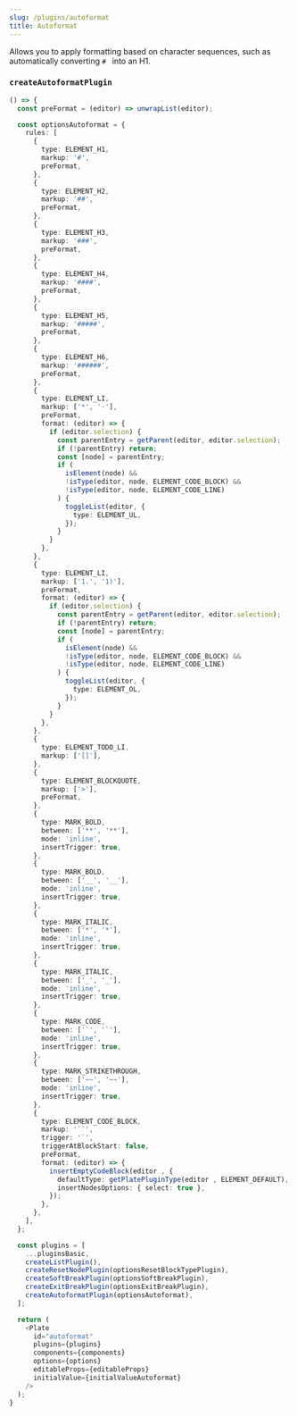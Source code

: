 ```yaml
---
slug: /plugins/autoformat
title: Autoformat
---
```


Allows you to apply formatting based on character sequences, such as automatically converting `# `
into an H1.

### `createAutoformatPlugin`

```ts live
() => {
  const preFormat = (editor) => unwrapList(editor);

  const optionsAutoformat = {
    rules: [
      {
        type: ELEMENT_H1,
        markup: '#',
        preFormat,
      },
      {
        type: ELEMENT_H2,
        markup: '##',
        preFormat,
      },
      {
        type: ELEMENT_H3,
        markup: '###',
        preFormat,
      },
      {
        type: ELEMENT_H4,
        markup: '####',
        preFormat,
      },
      {
        type: ELEMENT_H5,
        markup: '#####',
        preFormat,
      },
      {
        type: ELEMENT_H6,
        markup: '######',
        preFormat,
      },
      {
        type: ELEMENT_LI,
        markup: ['*', '-'],
        preFormat,
        format: (editor) => {
          if (editor.selection) {
            const parentEntry = getParent(editor, editor.selection);
            if (!parentEntry) return;
            const [node] = parentEntry;
            if (
              isElement(node) &&
              !isType(editor, node, ELEMENT_CODE_BLOCK) &&
              !isType(editor, node, ELEMENT_CODE_LINE)
            ) {
              toggleList(editor, {
                type: ELEMENT_UL,
              });
            }
          }
        },
      },
      {
        type: ELEMENT_LI,
        markup: ['1.', '1)'],
        preFormat,
        format: (editor) => {
          if (editor.selection) {
            const parentEntry = getParent(editor, editor.selection);
            if (!parentEntry) return;
            const [node] = parentEntry;
            if (
              isElement(node) &&
              !isType(editor, node, ELEMENT_CODE_BLOCK) &&
              !isType(editor, node, ELEMENT_CODE_LINE)
            ) {
              toggleList(editor, {
                type: ELEMENT_OL,
              });
            }
          }
        },
      },
      {
        type: ELEMENT_TODO_LI,
        markup: ['[]'],
      },
      {
        type: ELEMENT_BLOCKQUOTE,
        markup: ['>'],
        preFormat,
      },
      {
        type: MARK_BOLD,
        between: ['**', '**'],
        mode: 'inline',
        insertTrigger: true,
      },
      {
        type: MARK_BOLD,
        between: ['__', '__'],
        mode: 'inline',
        insertTrigger: true,
      },
      {
        type: MARK_ITALIC,
        between: ['*', '*'],
        mode: 'inline',
        insertTrigger: true,
      },
      {
        type: MARK_ITALIC,
        between: ['_', '_'],
        mode: 'inline',
        insertTrigger: true,
      },
      {
        type: MARK_CODE,
        between: ['`', '`'],
        mode: 'inline',
        insertTrigger: true,
      },
      {
        type: MARK_STRIKETHROUGH,
        between: ['~~', '~~'],
        mode: 'inline',
        insertTrigger: true,
      },
      {
        type: ELEMENT_CODE_BLOCK,
        markup: '``',
        trigger: '`',
        triggerAtBlockStart: false,
        preFormat,
        format: (editor) => {
          insertEmptyCodeBlock(editor , {
            defaultType: getPlatePluginType(editor , ELEMENT_DEFAULT),
            insertNodesOptions: { select: true },
          });
        },
      },
    ],
  };

  const plugins = [
    ...pluginsBasic,
    createListPlugin(),
    createResetNodePlugin(optionsResetBlockTypePlugin),
    createSoftBreakPlugin(optionsSoftBreakPlugin),
    createExitBreakPlugin(optionsExitBreakPlugin),
    createAutoformatPlugin(optionsAutoformat),
  ];

  return (
    <Plate
      id="autoformat"
      plugins={plugins}
      components={components}
      options={options}
      editableProps={editableProps}
      initialValue={initialValueAutoformat}
    />
  );
}
```
